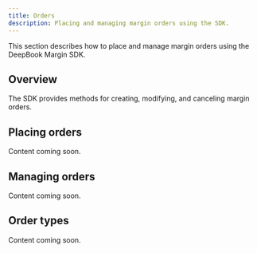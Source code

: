 ```yaml
---
title: Orders
description: Placing and managing margin orders using the SDK.
---
```


This section describes how to place and manage margin orders using the DeepBook Margin SDK.

## Overview

The SDK provides methods for creating, modifying, and canceling margin orders.

## Placing orders

Content coming soon.

## Managing orders

Content coming soon.

## Order types

Content coming soon.
